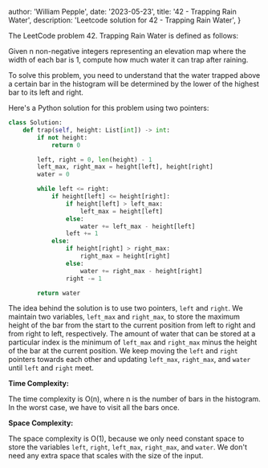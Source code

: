 
  author: 'William Pepple',
  date: '2023-05-23',
  title: '42 - Trapping Rain Water',
  description:
    'Leetcode solution for 42 - Trapping Rain Water',
}




The LeetCode problem 42. Trapping Rain Water is defined as follows:

Given n non-negative integers representing an elevation map where the width of each bar is 1, compute how much water it can trap after raining.

To solve this problem, you need to understand that the water trapped above a certain bar in the histogram will be determined by the lower of the highest bar to its left and right.

Here's a Python solution for this problem using two pointers:

```python
class Solution:
    def trap(self, height: List[int]) -> int:
        if not height:
            return 0

        left, right = 0, len(height) - 1
        left_max, right_max = height[left], height[right]
        water = 0

        while left <= right:
            if height[left] <= height[right]:
                if height[left] > left_max:
                    left_max = height[left]
                else:
                    water += left_max - height[left]
                left += 1
            else:
                if height[right] > right_max:
                    right_max = height[right]
                else:
                    water += right_max - height[right]
                right -= 1

        return water
```

The idea behind the solution is to use two pointers, `left` and `right`. We maintain two variables, `left_max` and `right_max`, to store the maximum height of the bar from the start to the current position from left to right and from right to left, respectively. The amount of water that can be stored at a particular index is the minimum of `left_max` and `right_max` minus the height of the bar at the current position. We keep moving the `left` and `right` pointers towards each other and updating `left_max`, `right_max`, and `water` until `left` and `right` meet.

**Time Complexity:**

The time complexity is O(n), where n is the number of bars in the histogram. In the worst case, we have to visit all the bars once.

**Space Complexity:**

The space complexity is O(1), because we only need constant space to store the variables `left`, `right`, `left_max`, `right_max`, and `water`. We don't need any extra space that scales with the size of the input.